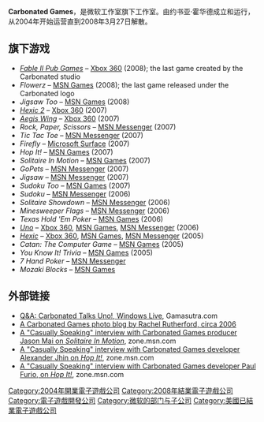 {{NoteTA
| G1=Games
}}
{{Infobox company
| name = Carbonated Games
| logo = [[File:Carbonated.jpg|File:Carbonated.jpg]]
| foundation = 2004年
| defunct = 2008年3月27日
| fate = 解散
| location = {{US}}[[华盛顿州|华盛顿州]][[红木城|红木城]]<br>{{Flagicon|India}} [[印度|印度]][[海得拉巴_(印度)|海得拉巴]]<br>{{Flagicon|China}} [[中国|中国]][[北京|北京]]
| key_people = Joshua Howard, Jason Mai, Benjamin Ellinger, Richard Rowan, Ellen Beeman, Sean O'Connor, Rachel Rutherford, Scott Brodie, My Linh Van, Jason York, Sumit Mehra, Ruchit Garg, Peter Vale, Bulent Nurgun, Frank Yu, Jeff Blazier, Darryl Yust, Eric Heutchy, Alexander Jhin, Eric Fleegal, Chris Peters, Paul Furio, Josh Olson, James Earnest, Rick Kolesar, Stephen Peringer, Shun Endo, Steven H. Grice, Anton Bogaty, Hakim Ronaque, Tina Chen.
}}

'''Carbonated Games'''，是微软工作室旗下工作室。由约书亚·霍华德成立和运行，从2004年开始运营直到2008年3月27日解散。

== 旗下游戏 ==

* ''[[Fable_II_Pub_Games|Fable II Pub Games]]'' – [[Xbox_360|Xbox 360]] (2008); the last game created by the Carbonated studio
* ''Flowerz'' – [[MSN_Games|MSN Games]] (2008); the last game released under the Carbonated logo
* ''Jigsaw Too'' – [[MSN_Games|MSN Games]] (2008)
* ''[[Hexic_2|Hexic 2]]'' – [[Xbox_360|Xbox 360]] (2007)
* ''[[Aegis_Wing|Aegis Wing]]'' – [[Xbox_360|Xbox 360]] (2007)
* ''Rock, Paper, Scissors'' – [[MSN_Messenger|MSN Messenger]] (2007)
* ''Tic Tac Toe'' – [[MSN_Messenger|MSN Messenger]] (2007)
* ''Firefly'' – [[Microsoft_Surface|Microsoft Surface]] (2007)
* ''Hop It!'' – [[MSN_Games|MSN Games]] (2007)
* ''Solitaire In Motion'' – [[MSN_Games|MSN Games]] (2007)
* ''GoPets'' – [[MSN_Messenger|MSN Messenger]] (2007)
* ''Jigsaw'' – [[MSN_Messenger|MSN Messenger]] (2007)
* ''Sudoku Too'' – [[MSN_Games|MSN Games]] (2007)
* ''Sudoku'' – [[MSN_Messenger|MSN Messenger]] (2006)
* ''Solitaire Showdown'' – [[MSN_Messenger|MSN Messenger]] (2006)
* ''Minesweeper Flags'' – [[MSN_Messenger|MSN Messenger]] (2006)
* ''Texas Hold 'Em Poker'' – [[MSN_Games|MSN Games]] (2006)
* ''[[Uno_(video_game)|Uno]]'' – [[Xbox_360|Xbox 360]], [[MSN_Games|MSN Games]], [[MSN_Messenger|MSN Messenger]] (2006)
* ''[[Hexic|Hexic]]'' – [[Xbox_360|Xbox 360]], [[MSN_Games|MSN Games]], [[MSN_Messenger|MSN Messenger]] (2005)
* ''Catan: The Computer Game'' – [[MSN_Games|MSN Games]] (2005)
* ''You Know It! Trivia'' – [[MSN_Games|MSN Games]] (2005)
* ''7 Hand Poker'' – [[MSN_Messenger|MSN Messenger]]
* ''Mozaki Blocks'' – [[MSN_Games|MSN Games]]

== 外部链接 ==

* [http://www.gamasutra.com/php-bin/news_index.php?story=13963 Q&A: Carbonated Talks Uno!, Windows Live]{{Wayback|url=http://www.gamasutra.com/php-bin/news_index.php?story=13963 |date=20151121003607 }}, Gamasutra.com
* [http://carbonatedgamesstudio.blogspot.com A Carbonated Games photo blog by Rachel Rutherford, circa 2006]{{Wayback|url=http://carbonatedgamesstudio.blogspot.com/ |date=20110708030414 }}
* [https://web.archive.org/web/20151120201711/http://zone.msn.com/en/general/article/casuallyspeakingjmai.htm A "Casually Speaking" interview with Carbonated Games producer Jason Mai on ''Solitaire In Motion''], zone.msn.com
* [https://web.archive.org/web/20151120183525/http://zone.msn.com/en/general/article/casuallyspeakingalexj.htm A "Casually Speaking" interview with Carbonated Games developer Alexander Jhin on ''Hop It!''], zone.msn.com
* [https://web.archive.org/web/20151120152443/http://zone.msn.com/en/general/article/casuallyspeakingpaulf.htm A "Casually Speaking" interview with Carbonated Games developer Paul Furio, on ''Hop It!''], zone.msn.com

{{Microsoft Studios}}

{{DEFAULTSORT:Carbonated Games}}
[[Category:2004年開業電子遊戲公司|Category:2004年開業電子遊戲公司]]
[[Category:2008年結業電子遊戲公司|Category:2008年結業電子遊戲公司]]
[[Category:電子遊戲開發公司|Category:電子遊戲開發公司]]
[[Category:微软的部门与子公司|Category:微软的部门与子公司]]
[[Category:美國已結業電子遊戲公司|Category:美國已結業電子遊戲公司]]